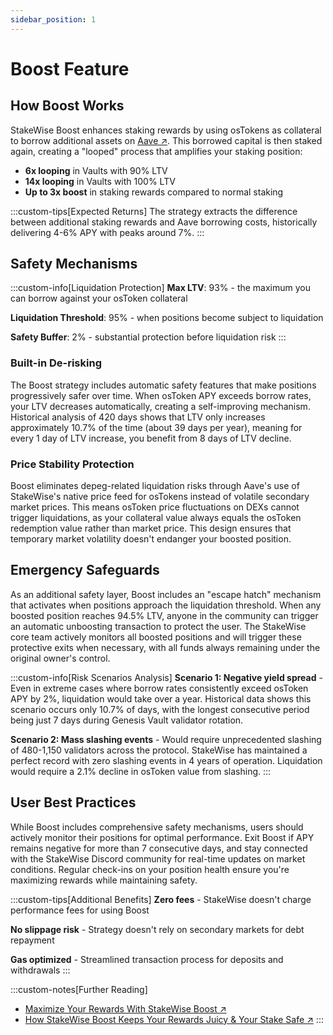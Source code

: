 ```yaml
---
sidebar_position: 1
---
```


# Boost Feature

## How Boost Works

StakeWise Boost enhances staking rewards by using osTokens as collateral to borrow additional assets on [Aave ↗](https://aave.com/). This borrowed capital is then staked again, creating a "looped" process that amplifies your staking position:

- **6x looping** in Vaults with 90% LTV
- **14x looping** in Vaults with 100% LTV
- **Up to 3x boost** in staking rewards compared to normal staking

:::custom-tips[Expected Returns]
The strategy extracts the difference between additional staking rewards and Aave borrowing costs, historically delivering 4-6% APY with peaks around 7%.
:::

## Safety Mechanisms

:::custom-info[Liquidation Protection]
**Max LTV**: 93% - the maximum you can borrow against your osToken collateral

**Liquidation Threshold**: 95% - when positions become subject to liquidation

**Safety Buffer**: 2% - substantial protection before liquidation risk
:::

### Built-in De-risking

The Boost strategy includes automatic safety features that make positions progressively safer over time. When osToken APY exceeds borrow rates, your LTV decreases automatically, creating a self-improving mechanism. Historical analysis of 420 days shows that LTV only increases approximately 10.7% of the time (about 39 days per year), meaning for every 1 day of LTV increase, you benefit from 8 days of LTV decline.

### Price Stability Protection

Boost eliminates depeg-related liquidation risks through Aave's use of StakeWise's native price feed for osTokens instead of volatile secondary market prices. This means osToken price fluctuations on DEXs cannot trigger liquidations, as your collateral value always equals the osToken redemption value rather than market price. This design ensures that temporary market volatility doesn't endanger your boosted position.

## Emergency Safeguards

As an additional safety layer, Boost includes an "escape hatch" mechanism that activates when positions approach the liquidation threshold. When any boosted position reaches 94.5% LTV, anyone in the community can trigger an automatic unboosting transaction to protect the user. The StakeWise core team actively monitors all boosted positions and will trigger these protective exits when necessary, with all funds always remaining under the original owner's control.

:::custom-info[Risk Scenarios Analysis]
**Scenario 1: Negative yield spread** - Even in extreme cases where borrow rates consistently exceed osToken APY by 2%, liquidation would take over a year. Historical data shows this scenario occurs only 10.7% of days, with the longest consecutive period being just 7 days during Genesis Vault validator rotation.

**Scenario 2: Mass slashing events** - Would require unprecedented slashing of 480-1,150 validators across the protocol. StakeWise has maintained a perfect record with zero slashing events in 4 years of operation. Liquidation would require a 2.1% decline in osToken value from slashing.
:::

## User Best Practices

While Boost includes comprehensive safety mechanisms, users should actively monitor their positions for optimal performance. Exit Boost if APY remains negative for more than 7 consecutive days, and stay connected with the StakeWise Discord community for real-time updates on market conditions. Regular check-ins on your position health ensure you're maximizing rewards while maintaining safety.

:::custom-tips[Additional Benefits]
**Zero fees** - StakeWise doesn't charge performance fees for using Boost

**No slippage risk** - Strategy doesn't rely on secondary markets for debt repayment

**Gas optimized** - Streamlined transaction process for deposits and withdrawals
:::

:::custom-notes[Further Reading]
- [Maximize Your Rewards With StakeWise Boost ↗](https://stakewise.medium.com/maximize-your-rewards-with-stakewise-boost-8799ae1e5731)
- [How StakeWise Boost Keeps Your Rewards Juicy & Your Stake Safe ↗](https://x.com/stakewise_io/status/1883194716843348259)
:::
